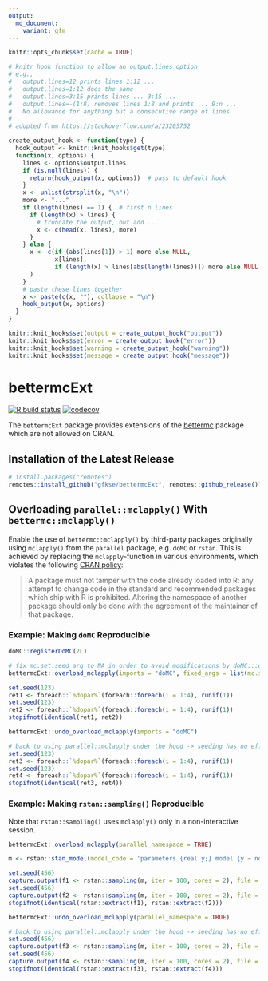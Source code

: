 ```yaml
---
output:
  md_document:
    variant: gfm
---
```


```r
knitr::opts_chunk$set(cache = TRUE)

# knitr hook function to allow an output.lines option
# e.g., 
#   output.lines=12 prints lines 1:12 ...
#   output.lines=1:12 does the same
#   output.lines=3:15 prints lines ... 3:15 ...
#   output.lines=-(1:8) removes lines 1:8 and prints ... 9:n ...
#   No allowance for anything but a consecutive range of lines
#   
# adopted from https://stackoverflow.com/a/23205752

create_output_hook <- function(type) {
  hook_output <- knitr::knit_hooks$get(type)
  function(x, options) {
    lines <- options$output.lines
    if (is.null(lines)) {
      return(hook_output(x, options))  # pass to default hook
    }
    x <- unlist(strsplit(x, "\n"))
    more <- "..."
    if (length(lines) == 1) {  # first n lines
      if (length(x) > lines) {
        # truncate the output, but add ...
        x <- c(head(x, lines), more)
      }
    } else {
      x <- c(if (abs(lines[1]) > 1) more else NULL, 
             x[lines], 
             if (length(x) > lines[abs(length(lines))]) more else NULL
      )
    }
    # paste these lines together
    x <- paste(c(x, ""), collapse = "\n")
    hook_output(x, options)
  }
}

knitr::knit_hooks$set(output = create_output_hook("output"))
knitr::knit_hooks$set(error = create_output_hook("error"))
knitr::knit_hooks$set(warning = create_output_hook("warning"))
knitr::knit_hooks$set(message = create_output_hook("message"))
```

# bettermcExt

[![R build status](https://github.com/gfkse/bettermcExt/workflows/R-CMD-check/badge.svg)](https://github.com/gfkse/bettermcExt/actions?workflow=R-CMD-check)
[![codecov](https://codecov.io/gh/gfkse/bettermcExt/branch/master/graph/badge.svg)](https://codecov.io/gh/gfkse/bettermcExt)

The `bettermcExt` package provides extensions of the [bettermc](https://cran.r-project.org/package=bettermc) package which are not allowed on CRAN.

## Installation of the Latest Release
```r
# install.packages("remotes")
remotes::install_github("gfkse/bettermcExt", remotes::github_release())
```

## Overloading `parallel::mclapply()` With `bettermc::mclapply()`
Enable the use of `bettermc::mclapply()` by third-party packages originally using `mclapply()` from the `parallel` package, e.g. `doMC` or `rstan`. This is achieved by replacing the `mclapply`-function in various environments, which violates the following [CRAN policy](https://cran.r-project.org/web/packages/policies.html):

> A package must not tamper with the code already loaded into R: any attempt to change code in the standard and recommended packages which ship with R is prohibited. 
> Altering the namespace of another package should only be done with the agreement of the maintainer of that package.

### Example: Making `doMC` Reproducible
```r
doMC::registerDoMC(2L)

# fix mc.set.seed arg to NA in order to avoid modifications by doMC:::doMC
bettermcExt::overload_mclapply(imports = "doMC", fixed_args = list(mc.set.seed = NA))

set.seed(123)
ret1 <- foreach::`%dopar%`(foreach::foreach(i = 1:4), runif(1))
set.seed(123)
ret2 <- foreach::`%dopar%`(foreach::foreach(i = 1:4), runif(1))
stopifnot(identical(ret1, ret2))

bettermcExt::undo_overload_mclapply(imports = "doMC")

# back to using parallel::mclapply under the hood -> seeding has no effect
set.seed(123)
ret3 <- foreach::`%dopar%`(foreach::foreach(i = 1:4), runif(1))
set.seed(123)
ret4 <- foreach::`%dopar%`(foreach::foreach(i = 1:4), runif(1))
stopifnot(identical(ret3, ret4))
```

### Example: Making `rstan::sampling()` Reproducible
Note that `rstan::sampling()` uses `mclapply()` only in a non-interactive session.
```r
bettermcExt::overload_mclapply(parallel_namespace = TRUE)

m <- rstan::stan_model(model_code = 'parameters {real y;} model {y ~ normal(0,1);}')

set.seed(456)
capture.output(f1 <- rstan::sampling(m, iter = 100, cores = 2), file = "/dev/null")
set.seed(456)
capture.output(f2 <- rstan::sampling(m, iter = 100, cores = 2), file = "/dev/null")
stopifnot(identical(rstan::extract(f1), rstan::extract(f2)))

bettermcExt::undo_overload_mclapply(parallel_namespace = TRUE)

# back to using parallel::mclapply under the hood -> seeding has no effect
set.seed(456)
capture.output(f3 <- rstan::sampling(m, iter = 100, cores = 2), file = "/dev/null")
set.seed(456)
capture.output(f4 <- rstan::sampling(m, iter = 100, cores = 2), file = "/dev/null")
stopifnot(identical(rstan::extract(f3), rstan::extract(f4)))
```

